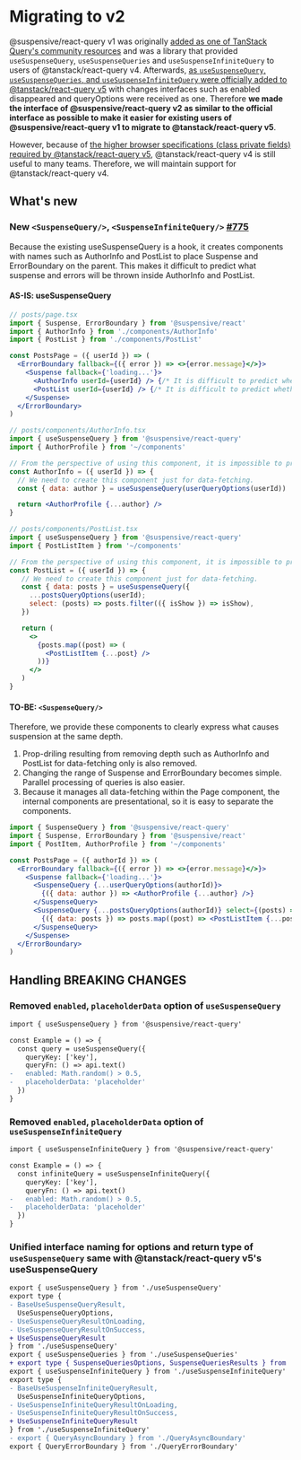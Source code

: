 # Migrating to v2

@suspensive/react-query v1 was originally [added as one of TanStack Query's community resources](https://tanstack.com/query/v4/docs/framework/react/community/suspensive-react-query) and was a library that provided `useSuspenseQuery`, `useSuspenseQueries` and `useSuspenseInfiniteQuery` to users of @tanstack/react-query v4.
Afterwards, [as `useSuspenseQuery`, `useSuspenseQueries`, and `useSuspenseInfiniteQuery` were officially added to @tanstack/react-query v5](https://github.com/TanStack/query/pull/5739) with changes interfaces such as enabled disappeared and queryOptions were received as one.
Therefore **we made the interface of @suspensive/react-query v2 as similar to the official interface as possible to make it easier for existing users of @suspensive/react-query v1 to migrate to @tanstack/react-query v5**.

However, because of [the higher browser specifications (class private fields) required by @tanstack/react-query v5](https://tanstack.com/query/v5/docs/framework/react/installation#requirements), @tanstack/react-query v4 is still useful to many teams.
Therefore, we will maintain support for @tanstack/react-query v4.

## What's new

### New `<SuspenseQuery/>`, `<SuspenseInfiniteQuery/>` [#775](https://github.com/suspensive/react/pull/775)

Because the existing useSuspenseQuery is a hook, it creates components with names such as AuthorInfo and PostList to place Suspense and ErrorBoundary on the parent.
This makes it difficult to predict what suspense and errors will be thrown inside AuthorInfo and PostList.

#### AS-IS: useSuspenseQuery

```jsx
// posts/page.tsx
import { Suspense, ErrorBoundary } from '@suspensive/react'
import { AuthorInfo } from './components/AuthorInfo'
import { PostList } from './components/PostList'

const PostsPage = ({ userId }) => (
  <ErrorBoundary fallback={({ error }) => <>{error.message}</>}>
    <Suspense fallback={'loading...'}>
      <AuthorInfo userId={userId} /> {/* It is difficult to predict whether a suspension will occur internally. */}
      <PostList userId={userId} /> {/* It is difficult to predict whether a suspension will occur internally. */}
    </Suspense>
  </ErrorBoundary>
)
```

```jsx
// posts/components/AuthorInfo.tsx
import { useSuspenseQuery } from '@suspensive/react-query'
import { AuthorProfile } from '~/components'

// From the perspective of using this component, it is impossible to predict whether Suspense will occur internally just by the name AuthorInfo.
const AuthorInfo = ({ userId }) => {
  // We need to create this component just for data-fetching.
  const { data: author } = useSuspenseQuery(userQueryOptions(userId))

  return <AuthorProfile {...author} />
}
```

```jsx
// posts/components/PostList.tsx
import { useSuspenseQuery } from '@suspensive/react-query'
import { PostListItem } from '~/components'

// From the perspective of using this component, it is impossible to predict whether a suspense will occur internally based on the name PostList alone.
const PostList = ({ userId }) => {
   // We need to create this component just for data-fetching.
   const { data: posts } = useSuspenseQuery({
     ...postsQueryOptions(userId);
     select: (posts) => posts.filter(({ isShow }) => isShow),
   })

   return (
     <>
       {posts.map((post) => (
         <PostListItem {...post} />
       ))}
     </>
   )
}
```

#### TO-BE: `<SuspenseQuery/>`

Therefore, we provide these components to clearly express what causes suspension at the same depth.

1. Prop-driling resulting from removing depth such as AuthorInfo and PostList for data-fetching only is also removed.
2. Changing the range of Suspense and ErrorBoundary becomes simple. Parallel processing of queries is also easier.
3. Because it manages all data-fetching within the Page component, the internal components are presentational, so it is easy to separate the components.

```jsx
import { SuspenseQuery } from '@suspensive/react-query'
import { Suspense, ErrorBoundary } from '@suspensive/react'
import { PostItem, AuthorProfile } from '~/components'

const PostsPage = ({ authorId }) => (
  <ErrorBoundary fallback={({ error }) => <>{error.message}</>}>
    <Suspense fallback={'loading...'}>
      <SuspenseQuery {...userQueryOptions(authorId)}>
        {({ data: author }) => <AuthorProfile {...author} />}
      </SuspenseQuery>
      <SuspenseQuery {...postsQueryOptions(authorId)} select={(posts) => posts.filter(({ isShow }) => isShow)}>
        {({ data: posts }) => posts.map((post) => <PostListItem {...post} />)}
      </SuspenseQuery>
    </Suspense>
  </ErrorBoundary>
)
```

## Handling BREAKING CHANGES

### Removed `enabled`, `placeholderData` option of `useSuspenseQuery`

```diff
import { useSuspenseQuery } from '@suspensive/react-query'

const Example = () => {
  const query = useSuspenseQuery({
    queryKey: ['key'],
    queryFn: () => api.text()
-   enabled: Math.random() > 0.5,
-   placeholderData: 'placeholder'
  })
}
```

### Removed `enabled`, `placeholderData` option of `useSuspenseInfiniteQuery`

```diff
import { useSuspenseInfiniteQuery } from '@suspensive/react-query'

const Example = () => {
  const infiniteQuery = useSuspenseInfiniteQuery({
    queryKey: ['key'],
    queryFn: () => api.text()
-   enabled: Math.random() > 0.5,
-   placeholderData: 'placeholder'
  })
}
```

### Unified interface naming for options and return type of `useSuspenseQuery` same with @tanstack/react-query v5's useSuspenseQuery

```diff filename="index.ts of @suspensive/react-query"
export { useSuspenseQuery } from './useSuspenseQuery'
export type {
- BaseUseSuspenseQueryResult,
  UseSuspenseQueryOptions,
- UseSuspenseQueryResultOnLoading,
- UseSuspenseQueryResultOnSuccess,
+ UseSuspenseQueryResult
} from './useSuspenseQuery'
export { useSuspenseQueries } from './useSuspenseQueries'
+ export type { SuspenseQueriesOptions, SuspenseQueriesResults } from './useSuspenseQueries'
export { useSuspenseInfiniteQuery } from './useSuspenseInfiniteQuery'
export type {
- BaseUseSuspenseInfiniteQueryResult,
  UseSuspenseInfiniteQueryOptions,
- UseSuspenseInfiniteQueryResultOnLoading,
- UseSuspenseInfiniteQueryResultOnSuccess,
+ UseSuspenseInfiniteQueryResult
} from './useSuspenseInfiniteQuery'
- export { QueryAsyncBoundary } from './QueryAsyncBoundary'
export { QueryErrorBoundary } from './QueryErrorBoundary'
```
